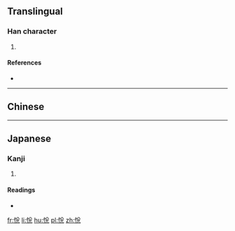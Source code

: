 ==Translingual==

===Han character===
{{Han char|rn=61|rad=心|as=06|sn=9|four=|canj=PCIU|ids=⿰忄⿱八允}}

# {{defn|Han|sort=心06}}

====References====
* {{Han ref|kx=0386.030|dkj=10605|dj=0718.040|hdz=42297.060|uh=6071|ud=24689}}

----

==Chinese==
{{zh-see|悅|v}}

----

==Japanese==

===Kanji===
{{ja-kanji|grade=|rs=心06}}

# {{defn|lang=ja|sort=心06}}

====Readings====
* {{ja-readings|on=[[えつ]] (etsu)|kun=[[よろこぶ]] (yorokobu)}}

[[fr:恱]]
[[li:恱]]
[[hu:恱]]
[[pl:恱]]
[[zh:恱]]